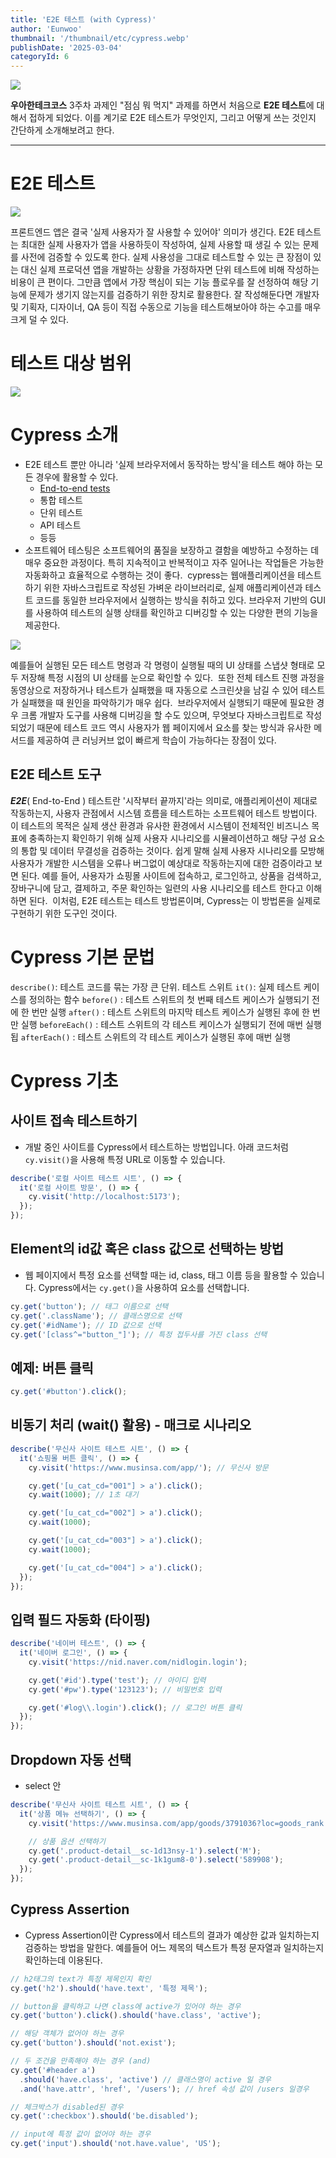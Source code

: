 ```yaml
---
title: 'E2E 테스트 (with Cypress)'
author: 'Eunwoo'
thumbnail: '/thumbnail/etc/cypress.webp'
publishDate: '2025-03-04'
categoryId: 6
---
```


![](https://techcourse-storage.s3.ap-northeast-2.amazonaws.com/0f8d2de7ded340fcb3f840a3619095fa)

**우아한테크코스** 3주차 과제인 "점심 뭐 먹지" 과제를 하면서 처음으로 **E2E 테스트**에 대해서 접하게 되었다.
이를 계기로 E2E 테스트가 무엇인지, 그리고 어떻게 쓰는 것인지 간단하게 소개해보려고 한다.

---

# E2E 테스트

![](https://miro.medium.com/max/1400/1*Tcj3OsK8Kou7tCMQgeeCuw.png)

프론트엔드 앱은 결국 '실제 사용자가 잘 사용할 수 있어야' 의미가 생긴다.
E2E 테스트는 최대한 실제 사용자가 앱을 사용하듯이 작성하여, 실제 사용할 때 생길 수 있는 문제를 사전에 검증할 수 있도록 한다.
실제 사용성을 그대로 테스트할 수 있는 큰 장점이 있는 대신 실제 프로덕션 앱을 개발하는 상황을 가정하자면 단위 테스트에 비해 작성하는 비용이 큰 편이다.
그만큼 앱에서 가장 핵심이 되는 기능 플로우를 잘 선정하여 해당 기능에 문제가 생기지 않는지를 검증하기 위한 장치로 활용한다.
잘 작성해둔다면 개발자 및 기획자, 디자이너, QA 등이 직접 수동으로 기능을 테스트해보아야 하는 수고를 매우 크게 덜 수 있다.

# 테스트 대상 범위

![](https://techcourse-storage.s3.ap-northeast-2.amazonaws.com/a5b359c687dd4ee89aae2ec4c193a824)

# Cypress 소개

- E2E 테스트 뿐만 아니라 '실제 브라우저에서 동작하는 방식'을 테스트 해야 하는 모든 경우에 활용할 수 있다.
  - <a href='https://docs.cypress.io/app/end-to-end-testing/writing-your-first-end-to-end-test'>
      End-to-end tests
    </a>
  - 통합 테스트
  - 단위 테스트
  - API 테스트
  - 등등
- 소프트웨어 테스팅은 소프트웨어의 품질을 보장하고 결함을 예방하고 수정하는 데 매우 중요한 과정이다. 특히 지속적이고 반복적이고 자주 일어나는 작업들은 가능한 자동화하고 효율적으로 수행하는 것이 좋다. 
  cypress는 웹애플리케이션을 테스트하기 위한 자바스크립트로 작성된 가벼운 라이브러리로, 실제 애플리케이션과 테스트 코드를 동일한 브라우저에서 실행하는 방식을 취하고 있다.
  브라우저 기반의 GUI를 사용하여 테스트의 실행 상태를 확인하고 디버깅할 수 있는 다양한 편의 기능을 제공한다.

![](https://velog.velcdn.com/images/eunwoo1341/post/7552937b-2bd3-46c9-9f7b-d824ea80ac1c/image.png)

예를들어 실행된 모든 테스트 명령과 각 명령이 실행될 때의 UI 상태를 스냅샷 형태로 모두 저장해 특정 시점의 UI 상태를 눈으로 확인할 수 있다. 
또한 전체 테스트 진행 과정을 동영상으로 저장하거나 테스트가 실패했을 때 자동으로 스크린샷을 남길 수 있어 테스트가 실패했을 때 원인을 파악하기가 매우 쉽다. 
브라우저에서 실행되기 때문에 필요한 경우 크롬 개발자 도구를 사용해 디버깅을 할 수도 있으며, 무엇보다 자바스크립트로 작성되었기 때문에 테스트 코드 역시 사용자가 웹 페이지에서 요소를 찾는 방식과 유사한 메서드를 제공하여 큰 러닝커브 없이 빠르게 학습이 가능하다는 장점이 있다.

## E2E 테스트 도구

**_E2E_**( End-to-End ) 테스트란 '시작부터 끝까지'라는 의미로, 애플리케이션이 제대로 작동하는지, 사용자 관점에서 시스템 흐름을 테스트하는 소프트웨어 테스트 방법이다.
이 테스트의 목적은 실제 생산 환경과 유사한 환경에서 시스템이 전체적인 비즈니스 목표에 충족하는지 확인하기 위해 실제 사용자 시나리오를 시뮬레이션하고 해당 구성 요소의 통합 및 데이터 무결성을 검증하는 것이다.
쉽게 말해 실제 사용자 시나리오를 모방해 사용자가 개발한 시스템을 오류나 버그없이 예상대로 작동하는지에 대한 검증이라고 보면 된다.
예를 들어, 사용자가 쇼핑몰 사이트에 접속하고, 로그인하고, 상품을 검색하고, 장바구니에 담고, 결제하고, 주문 확인하는 일련의 사용 시나리오를 테스트 한다고 이해하면 된다. 
이처럼, E2E 테스트는 테스트 방법론이며, Cypress는 이 방법론을 실제로 구현하기 위한 도구인 것이다.

# Cypress 기본 문법

`describe()`: 테스트 코드를 묶는 가장 큰 단위. 테스트 스위트
`it()`: 실제 테스트 케이스를 정의하는 함수
`before()` : 테스트 스위트의 첫 번째 테스트 케이스가 실행되기 전에 한 번만 실행
`after()` : 테스트 스위트의 마지막 테스트 케이스가 실행된 후에 한 번만 실행
`beforeEach()` : 테스트 스위트의 각 테스트 케이스가 실행되기 전에 매번 실행됩
`afterEach()` : 테스트 스위트의 각 테스트 케이스가 실행된 후에 매번 실행

# Cypress 기초

## 사이트 접속 테스트하기

- 개발 중인 사이트를 Cypress에서 테스트하는 방법입니다.
  아래 코드처럼 `cy.visit()`을 사용해 특정 URL로 이동할 수 있습니다.

```js
describe('로컬 사이트 테스트 시트', () => {
  it('로컬 사이트 방문', () => {
    cy.visit('http://localhost:5173');
  });
});
```

## Element의 id값 혹은 class 값으로 선택하는 방법

- 웹 페이지에서 특정 요소를 선택할 때는 id, class, 태그 이름 등을 활용할 수 있습니다.
  Cypress에서는 `cy.get()`을 사용하여 요소를 선택합니다.

```js
cy.get('button'); // 태그 이름으로 선택
cy.get('.className'); // 클래스명으로 선택
cy.get('#idName'); // ID 값으로 선택
cy.get('[class^="button_"]'); // 특정 접두사를 가진 class 선택
```

## 예제: 버튼 클릭

```js
cy.get('#button').click();
```

## 비동기 처리 (wait() 활용) - 매크로 시나리오

```js
describe('무신사 사이트 테스트 시트', () => {
  it('쇼핑몰 버튼 클릭', () => {
    cy.visit('https://www.musinsa.com/app/'); // 무신사 방문

    cy.get('[u_cat_cd="001"] > a').click();
    cy.wait(1000); // 1초 대기

    cy.get('[u_cat_cd="002"] > a').click();
    cy.wait(1000);

    cy.get('[u_cat_cd="003"] > a').click();
    cy.wait(1000);

    cy.get('[u_cat_cd="004"] > a').click();
  });
});
```

## 입력 필드 자동화 (타이핑)

```js
describe('네이버 테스트', () => {
  it('네이버 로그인', () => {
    cy.visit('https://nid.naver.com/nidlogin.login');

    cy.get('#id').type('test'); // 아이디 입력
    cy.get('#pw').type('123123'); // 비밀번호 입력

    cy.get('#log\\.login').click(); // 로그인 버튼 클릭
  });
});
```

## Dropdown 자동 선택

- select 안

```js
describe('무신사 사이트 테스트 시트', () => {
  it('상품 메뉴 선택하기', () => {
    cy.visit('https://www.musinsa.com/app/goods/3791036?loc=goods_rank');

    // 상품 옵션 선택하기
    cy.get('.product-detail__sc-1d13nsy-1').select('M');
    cy.get('.product-detail__sc-1k1gum8-0').select('589908');
  });
});
```

## Cypress Assertion

- Cypress Assertion이란 Cypress에서 테스트의 결과가 예상한 값과 일치하는지 검증하는 방법을 말한다.
  예를들어 어느 제목의 텍스트가 특정 문자열과 일치하는지 확인하는데 이용된다.

```js
// h2태그의 text가 특정 제목인지 확인
cy.get('h2').should('have.text', '특정 제목');

// button을 클릭하고 나면 class에 active가 있어야 하는 경우
cy.get('button').click().should('have.class', 'active');

// 해당 객체가 없어야 하는 경우
cy.get('button').should('not.exist');

// 두 조건을 만족해야 하는 경우 (and)
cy.get('#header a')
  .should('have.class', 'active') // 클래스명이 active 일 경우
  .and('have.attr', 'href', '/users'); // href 속성 값이 /users 일경우

// 체크박스가 disabled된 경우
cy.get(':checkbox').should('be.disabled');

// input에 특정 값이 없어야 하는 경우
cy.get('input').should('not.have.value', 'US');
```
